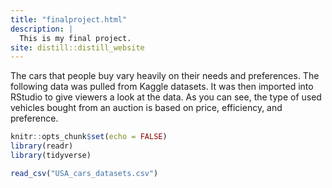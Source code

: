 ```yaml
---
title: "finalproject.html"
description: |
  This is my final project.
site: distill::distill_website
---
```


The cars that people buy vary heavily on their needs and preferences. The following data was pulled from Kaggle datasets. It was then imported into RStudio to give viewers a look at the data. As you can see, the type of used vehicles bought from an auction is based on price, efficiency, and preference.
```r
knitr::opts_chunk$set(echo = FALSE)
library(readr)
library(tidyverse)
```


```r
read_csv("USA_cars_datasets.csv")
```



